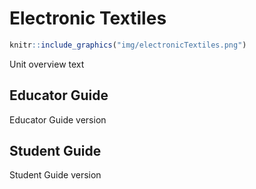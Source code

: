 # Electronic Textiles
```r
knitr::include_graphics("img/electronicTextiles.png")
```
Unit overview text

## Educator Guide
Educator Guide version

## Student Guide
Student Guide version
